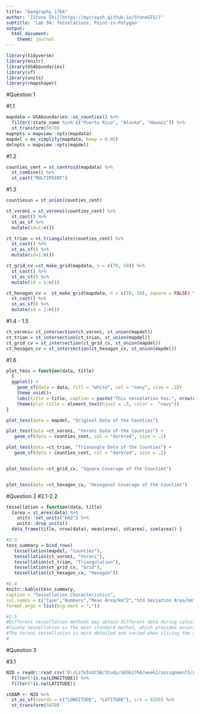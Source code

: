 ```yaml
---
title: "Geography 176A"
author: "[Stone Shi](https://mycraysh.github.io/StoneGIS/)"
subtitle: 'Lab 04: Tesselations, Point-in-Polygon'
output:
  html_document:
    theme: journal
---
```

```r
library(tidyverse)
library(knitr)
library(USAboundaries)
library(sf)
library(units)
library(rmapshaper)
```

#Question 1

#1.1
```r
mapdata = USAboundaries::us_counties() %>%
  filter(!state_name %in% c("Puerto Rico", "Alaska", "Hawaii")) %>%
  st_transform(5070)
mapnpts = mapview::npts(mapdata)
mapdel = ms_simplify(mapdata, keep = 0.05)
delnpts = mapview::npts(mapdel)

```

#1.2
```r
counties_cent = st_centroid(mapdata) %>% 
  st_combine() %>%
  st_cast("MULTIPOINT")
```

#1.3
```r
countiesun = st_union(counties_cent)

ct_voroni = st_voronoi(counties_cent) %>%
  st_cast() %>%
  st_as_sf %>%
  mutate(id=1:n())

ct_trian = st_triangulate(counties_cent) %>%
  st_cast() %>%
  st_as_sf() %>%
  mutate(id=1:n())

ct_grid_cv =st_make_grid(mapdata, n = c(70, 50)) %>%
  st_cast() %>%
  st_as_sf() %>%
  mutate(id = 1:n())

ct_hexagon_cv =  st_make_grid(mapdata, n = c(70, 50), square = FALSE) %>%
  st_cast() %>%
  st_as_sf() %>%
  mutate(id = 1:n())

```


#1.4 - 1.5
```r
ct_voroni= st_intersection(ct_voroni, st_union(mapdel))
ct_trian = st_intersection(ct_trian, st_union(mapdel))
ct_grid_cv = st_intersection(ct_grid_cv, st_union(mapdel))
ct_hexagon_cv = st_intersection(ct_hexagon_cv, st_union(mapdel))
```

#1.6
```r
plot_tess = function(data, title)
  {
  ggplot() + 
    geom_sf(data = data, fill = "white", col = "navy", size = .2)+
    theme_void()+
    labs(title = title, caption = paste("This tesselation has:", nrow(data), "tiles" )) +
    theme(plot.title = element_text(hjust = .5, color =  "navy"))
}

plot_tess(data = mapdel, "Original Data of the Counties")

plot_tess(data =ct_voroni, "Voroni Data of the Counties") +
   geom_sf(data = counties_cent, col = "darkred", size = .2)

plot_tess(data =ct_trian, "Trianangle Data of the Counties") +
   geom_sf(data = counties_cent, col = "darkred", size = .2)


plot_tess(data =ct_grid_cv, "Square Coverage of the Counties")


plot_tess(data =ct_hexagon_cv, "Hexagonal Coverage of the Counties")
```
#Question 2
#2.1-2.2
```r
tessellation = function(data, title) 
  {area = st_area(data) %>% 
    units::set_units("km2") %>%
    units::drop_units() 
  data_frame(title, nrow(data), mean(area), sd(area), sum(area)) }

#2.3
tess_summary = bind_rows(
   tessellation(mapdel, "Counties"),
   tessellation(ct_voroni, "Voroni"),
   tessellation(ct_trian, "Triangulation"),
   tessellation(ct_grid_cv, "Grid"),
   tessellation(ct_hexagon_cv, "Hexagon"))

#2.4
knitr::kable(tess_summary,
caption = "Tessellation Characteristics",
col.names = c("Type","Numbers","Mean Area/km^2","Std Deviation Area/km^2","Covered Area/km^2"),
format.args = list(big.mark = ","))

#2.5
#Different tessellation methods may obtain different data during calculation.
#County tessellation is the most standard method, which provides accurate information for the programmer.
#The Voroni tessellation is more detailed and varied when slicing the areas surrounding the center of the map.
#
```

#Question 3

#3.1
```r
NID = readr::read_csv('D:/LifeInUCSB/Study/GEOG176A/week2/assignment5/geog-176A-labs/data/NID2019.xlsx') %>% 
  filter(!is.na(LONGITUDE)) %>% 
  filter(!is.na(LATITUDE))

stDAM <- NID %>%
  st_as_sf(coords = c("LONGITUDE", "LATITUDE"), crs = 4326) %>%
  st_transform(5070) 
```

